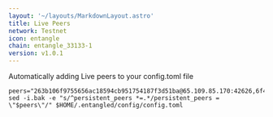 ```yaml
---
layout: '~/layouts/MarkdownLayout.astro'
title: Live Peers
network: Testnet
icon: entangle
chain: entangle_33133-1
version: v1.0.1
---
```

Automatically adding Live peers to your config.toml file
```
peers="263b106f9755656ac18594cb951754187f3d51ba@65.109.85.170:42626,6f41e8e2764c9a00645eab3e41bf6da427cea52b@65.109.116.204:20756,b8c87a374c097ce3f100bea7418eac6569a07592@81.0.221.49:14656,d43e9ddae034b8f98334041f7971d95a308cd17d@95.216.7.136:29656,7afbc1c83b9a116223a4417bfc429ea1073be5ca@65.109.154.181:16656,6f72726d6d97a2ea27cf472bb4e30416e243d57b@65.109.65.163:20756,f2f8f5f823ed66418af09874580d2a12546a76fd@65.108.238.74:12256,3137cb72e3ff5f479600dcbd2f2c9e17a83f8740@65.109.82.17:12356"
sed -i.bak -e "s/^persistent_peers *=.*/persistent_peers = \"$peers\"/" $HOME/.entangled/config/config.toml
```
